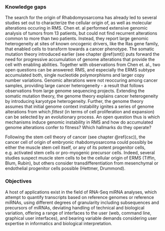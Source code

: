 ### Knowledge gaps

The search for the origin of Rhabdomyosarcoma has already led to several studies set out to characterize the cellular origin of, as well as molecular alterations occuring in RMS. Chen et. al performed extensive genomic analysis of tumors from 13 patients, but could not find recurrent alterations common to more than two patients. Instead, they report large genomic heterogeneity at sites of known oncogenic drivers, like the Ras gene family, that enabled cells to transform towards a cancer phenotype. The somatic mutation theory introduced earlier (see chapter \@ref(smt)) puts forward the need for progressive accumulation of genome alterations that provide the cell with enabling abilities. Together with observations from Chen et. al., two open questions can be answered: RMS, and especially the ERMS subtype accumulated both, single nucleotide polymorphisms and larger copy number variations. Genomic alterations were not reoccuring among cancer samples, providing large cancer heterogeneity - a result that follows observations from large genome sequencing projects. Extending the somatic mutation theory, the genome theory explains cancer heterogeneity by introducing karyotype heterogeneity. Further, the genome theory assumes that initial genome context instability ignites a series of genome alterations from which *fittest* (in terms of cell proliferation and expansion) can be selected by an evolutionary process. An open question thus is which mechanisms induce genomic instability in RMS and how do accumulated genome alterations confer to fitness? Which hallmarks do they operate?

Following the stem cell theory of cancer (see chapter \@ref(csc)), the cancer cell of origin of embryonic rhabdomyosarcoma could possibly be either the muscle stem cell itself, or any of its potent progenitor cells, e.g. activated stem cells or pro-myogenic precursor cells. Indeed, several studies suspect muscle stem cells to be the cellular origin of ERMS (Tiffin, Blum, Rubin), but others consider transdifferentiation from mesenchymal or endothelial progenitor cells possible (Hettmer, Drummond). 

### Objectives

A host of applications exist in the field of RNA-Seq miRNA analyses, which attempt to quantify transcripts based on reference genomes or reference miRNAs, using different degrees of granularity including subsequences and precursors of miRNAs, deviating handling of technical and biological variation, offering a range of interfaces to the user (web, command line, graphical user interfaces), and bearing variable demands considering user expertise in informatics and biological interpretation.

